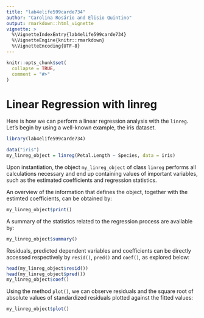 ```yaml
---
title: "lab4elife599carde734"
author: "Carolina Rosário and Elisio Quintino"
output: rmarkdown::html_vignette
vignette: >
  %\VignetteIndexEntry{lab4elife599carde734}
  %\VignetteEngine{knitr::rmarkdown}
  %\VignetteEncoding{UTF-8}
---
```


```r
knitr::opts_chunk$set(
  collapse = TRUE,
  comment = "#>"
)
```
# Linear Regression with linreg
Here is how we can perform a linear regression analysis with the `linreg`. Let's begin by using a well-known example, the iris dataset.
```r
library(lab4elife599carde734)
```

```r
data("iris")
my_linreg_object = linreg(Petal.Length ~ Species, data = iris)
```
Upon instantiation, the object `my_linreg_object` of class `linreg` performs all calculations necessary and end up containing values of important variables, such as the estimated coefficients and regression statistics.

An overview of the information that defines the object, together with the estimted coefficients, can be obtained by:
```r
my_linreg_object$print()
```
A summary of the statistics related to the regression process are available by:
```r
my_linreg_object$summary()
```
Residuals, predicted dependent variables and coefficients can be directly accessed respectively by `resid()`, `pred()` and `coef()`, as explored below:
```r
head(my_linreg_object$resid())
head(my_linreg_object$pred())
my_linreg_object$coef()
```
Using the method `plot()`, we can observe residuals and the square root of absolute values of standardized residuals plotted against the fitted values:
```r
my_linreg_object$plot()
```

